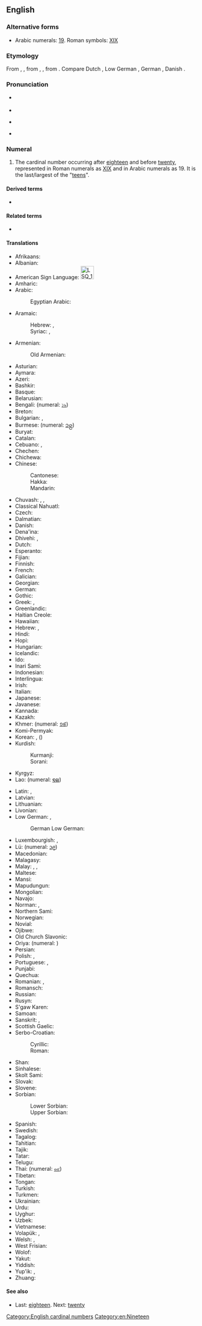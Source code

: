 ==English==
{{number box|en|19}}
{{wikipedia}}

===Alternative forms===
* Arabic numerals: [[19]]. Roman symbols: [[XIX]]

===Etymology===
From {{etyl|enm|en}} {{m|enm|nynetene}}, {{m|enm|nintene}}, from {{etyl|ang|en}} {{m|ang|nigontīene}}, {{m|ang|nigontēne}}, from {{etyl|gem-pro|en}} {{m|gem-pro|*newuntehun}}. Compare Dutch {{m|nl|negentien}}, Low German {{m|nds|negenteihn}}, German {{m|de|neunzehn}}, Danish {{m|da|nitten}}.

===Pronunciation===
* {{qualifier|next word stressed near the first syllable}}
*: {{a|UK|US}} {{IPA|/ˈnaɪn.tiːn/|lang=en}}
* {{audio|en-us-nineteen.ogg|Audio (US)|lang=en}}
* {{qualifier|next word stressed after the first syllable}}
*: {{a|UK|US}} {{IPA|/naɪnˈtiːn/|lang=en}}
* {{rhymes|iːn|lang=en}}

===Numeral===
{{head|en|numeral}}

# The cardinal number occurring after [[eighteen]] and before [[twenty]], represented in Roman numerals as [[XIX]] and in Arabic numerals as 19. It is the last/largest of the "[[teen]]s".

====Derived terms====
* {{sense|ordinal}} {{l|en|nineteenth}}

====Related terms====
* {{sense|adj. of the number 19 or a 19-year period}} {{l|en|decennoval}}

====Translations====
{{trans-top|cardinal number}}
* Afrikaans: {{t|af|negentien}}
* Albanian: {{t+|sq|nëntëmbëdhjetë}}
* American Sign Language: [[Image:LSQ 19.jpg|35px]]
* Amharic: {{t|am|አስራ ዘጠኝ|sc=Ethi}}
* Arabic: {{t|ar|تِسْعَةَ عَشَرَ}}
*: Egyptian Arabic: {{t|arz|تسعتاشر|tr=tisʿataašar|sc=Arab}}
* Aramaic:
*: Hebrew: {{t|arc|תשעסר|m|tr=tsha‘sar|sc=Hebr}}, {{t|arc|תשעסרא|f|tr=tsha‘esrē|sc=Hebr}}
*: Syriac: {{t|arc|ܬܫܥܣܪ|m|tr=tsha‘sar|sc=Syrc}}, {{t|arc|ܬܫܥܣܪܐ|f|tr=tsha'esrē|sc=Syrc}}
* Armenian: {{t+|hy|տասնինը}}
*: Old Armenian: {{t|xcl|իննեւտասն|sc=Armn}}
* Asturian: {{t+|ast|diecinueve}}
* Aymara: {{t|ay|tunka llätunkani}}
* Azeri: {{t+|az|on doqquz}}
* Bashkir: {{t|ba|ун туғыҙ|sc=Cyrl}}
* Basque: {{t+|eu|hemeretzi}}
* Belarusian: {{t|be|дзевятна́ццаць|sc=Cyrl}}
* Bengali: {{t|bn|উনিশ|tr=unish}} (numeral: [[১৯]])
* Breton: {{t+|br|naontek}}
* Bulgarian: {{t|bg|деветна́десет}}, {{t|bg|деветна́йсет}}
* Burmese: {{t|my|ဆယ့်ကိုး|sc=Mymr}} (numeral: [[၁၉]])
* Buryat: {{t|bua|арбан юһэн}}
* Catalan: {{t+|ca|dinou}}
* Cebuano: {{t|ceb|napulo'g siyam}}, {{t|ceb|disinuybe}}
* Chechen: {{t|ce|ткъайоьсна}}
* Chichewa: {{t|ny|khumi n'zisanu n'zinayi}}
* Chinese:
*: Cantonese: {{t|yue|十九|tr=sap6 gau2|sc=Hani}}
*: Hakka: {{t|hak|十九|tr=sṳ̍p-kiú|sc=Hani}}
*: Mandarin: {{t+|cmn|十九|tr=shíjiǔ}}
* Chuvash: {{t|cv|вунтӑххӑр|sc=Cyrl}}, {{t|cv|вунтӑххӑр|alt=вунтăххăр|sc=Cyrl}}, {{t|cv|вунтӑхӑр|alt=вунтăхăр|sc=Cyrl}}
* Classical Nahuatl: {{t|nci|caxtōlli onnāhui}}
* Czech: {{t+|cs|devatenáct}}
* Dalmatian: {{t|dlm|dichinú}}
* Danish: {{t+|da|nitten}}
* Dena'ina: {{t|tfn|łq'ich'idi beq'di}}
* Dhivehi: {{t|dv|ނަވާރަ}}, {{t|dv|އޮނަވިހި}}
* Dutch: {{t+|nl|negentien|f}}
* Esperanto: {{t|eo|dek naŭ}}
* Fijian: {{t|fj|tini ka ciwa}}
* Finnish: {{t+|fi|yhdeksäntoista}}
* French: {{t+|fr|dix-neuf|m}}
* Galician: {{t+|gl|dezanove}}
* Georgian: {{t|ka|ცხრამეტი|sc=Geor}}
* German: {{t+|de|neunzehn}}
* Gothic: {{t|got|𐌽𐌹𐌿𐌽𐍄𐌰𐌹𐌷𐌿𐌽|sc=Goth}}
* Greek: {{t+|el|δεκαεννέα}}, {{t+|el|δεκαεννιά}}
* Greenlandic: {{t|kl|arvirsaniq-sisamat}}
* Haitian Creole: {{t|ht|diznèf}}
* Hawaiian: {{t|haw|ʻumikūmāiwa}}
* Hebrew: {{t|he|תְּשַׁע־עֶשְׂרֵה|tr=t'sha esre|f}} {{qualifier|used in counting}}, {{t|he|תִּשְׁעָה־עָשָׂר|tr=tish'a asar|m}}
* Hindi: {{t+|hi|उन्नीस|tr=unnīs}}
* Hopi: {{t|hop|pakwt niikyang pevt siikya’ta}}
* Hungarian: {{t+|hu|tizenkilenc}}
* Icelandic: {{t+|is|nítján}}
* Ido: {{t|io|dek-e-non}}
* Inari Sami: {{t|smn|oovcenubáloh}}
* Indonesian: {{t+|id|sembilan belas}}
* Interlingua: {{t|ia|dece-nove}}
* Irish: {{t|ga|[[naoi]] [[déag]]}}
* Italian: {{t+|it|diciannove}}
* Japanese: {{t+|ja|十九|tr=じゅうきゅう, jūkyū}}
* Javanese: {{t|jv|sangalas}}
* Kannada: {{t+|kn|ಹತ್ತೊಂಬತ್ತು|sc=Knda}}
* Kazakh: {{t+|kk|он тоғыз|sc=Cyrl}}
* Khmer: {{t|km|ដប់ប្រាំបួន|tr=dop pram buon}} (numeral: [[១៩]])
* Komi-Permyak: {{t|koi|дасӧкмыс}}
* Korean: {{t+|ko|열아홉}}, {{t+|ko|십구}} ({{t+|ko|十九}})
* Kurdish:
*: Kurmanji: {{t+|ku|nozde}}
*: Sorani: {{t|ckb|نۆزدە|tr=nozde}}
* Kyrgyz: {{t|ky|он тогуз|sc=Cyrl}}
* Lao: {{t|lo|ສິບເກົ້າ|sc=Laoo}} (numeral: [[໑໙]])
{{trans-mid}}
* Latin: {{t+|la|ūndēvīgintī}}, {{t|la|nōnus decimus}}
* Latvian: {{t+|lv|deviņpadsmit}}
* Lithuanian: {{t+|lt|devyniolika}}
* Livonian: {{t|liv|īdõkstuoistõn}}
* Low German: {{t+|nds|negenteihn}}, {{t|nds|nägenteihn}}
*: German Low German: {{t+|nds-de|negenteihn}}
* Luxembourgish: {{t|lb|nongzéng}}, {{t+|lb|nonzéng}}
* Lü: {{t|khb|ᦉᦲᧇᦂᧁᧉ}} (numeral: [[᧑᧙]])
* Macedonian: {{t|mk|деветна́есет}}
* Malagasy: {{t|mg|sivy ambinifolo}}
* Malay: {{t|ms|sembilan belas}}, {{t|ms|sepuluh sembilan}}, {{t|ms|satu puluh sembilan}}
* Maltese: {{t|mt|dsatax}}
* Mansi: {{t|mns|онтэлловхуйплов|tr=ontəllowxujplow}}
* Mapudungun: {{t|arn|mariylla}}
* Mongolian: {{t|mn|арван ес|sc=Cyrl}}
* Navajo: {{t|nv|náhástʼéítsʼáadah}}
* Norman: {{t|nrf|dix-neuf}}, {{t|nrf|dgiêx-neuf}}
* Northern Sami: {{t|se|ovccinuppelohkái}}
* Norwegian: {{t+|no|nitten}}
* Novial: {{t|nov|dek-nin}}
* Ojibwe: {{t|oj|ashi-zhaangaswi}}
* Old Church Slavonic: {{t|cu|девѧть на десѧте}}
* Oriya: {{t|or|ଉଣେଇଶ|tr=uṇeiś|sc=Orya}} (numeral: {{t|or|୧୯}})
* Persian: {{t+|fa|نوزده|tr=nuzdah}}
* Polish: {{t+|pl|dziewiętnaście}}, {{qualifier|collective}} {{t+|pl|dziewiętnaścioro}}
* Portuguese: {{t+|pt|dezanove}} {{qualifier|Portugal}}, {{t+|pt|dezenove}} {{qualifier|Brazil}}
* Punjabi: {{t|pa|ਉਨੀਂ|tr=unī|sc=Guru}}
* Quechua: {{t|qu|chunka isqunniyuq}}
* Romanian: {{t+|ro|nouăsprezece}}, {{t|ro|nouășpe}} {{qualifier|informal}}
* Romansch: {{qualifier|Grischun}} {{t|rm|deschnov}}
* Russian: {{t+|ru|девятна́дцать}}
* Rusyn: {{t|rue|девятна́дцить|sc=Cyrl}}
* S'gaw Karen: {{t|ksw|တဆံခွံ}}
* Samoan: {{t|sm|sefulu iva}}
* Sanskrit: {{t+|sa|ऊनविंशति|tr=ūnaviṃśáti}}, {{t+|sa|नवदशन्|tr=návadaśan}}
* Scottish Gaelic: {{t|gd|naoi}} {{t|gd|deug}}
* Serbo-Croatian:
*: Cyrillic: {{t|sh|деветнаест|sc=Cyrl}}
*: Roman: {{t|sh|devetnaest}}
* Shan: {{t|shn|သိပ်းၵဝ်ႈ}}
* Sinhalese: {{t|si|දහනවය}}
* Skolt Sami: {{t|sms|åcmlo}}
* Slovak: {{t|sk|devätnásť}}
* Slovene: {{t+|sl|devetnajst}}
* Sorbian:
*: Lower Sorbian: {{t|dsb|źewjeśnasćo}}
*: Upper Sorbian: {{t+|hsb|dźewjatnaće}}
* Spanish: {{t+|es|diecinueve}}
* Swedish: {{t+|sv|nitton}}
* Tagalog: {{t+|tl|labinsiyam}}
* Tahitian: {{t|ty|hō'ē 'ahuru ma iva}}
* Tajik: {{t+|tg|нуздаҳ|sc=Cyrl}}
* Tatar: {{t|tt|унтугыз|sc=Cyrl}}
* Telugu: {{t+|te|పంతొమ్మిది|sc=Telu}}
* Thai: {{t+|th|สิบเก้า}} (numeral: [[๑๙]])
* Tibetan: {{t|bo|བཅུ་དགུ}}
* Tongan: {{t|to|hongofulu mā hiva}}
* Turkish: {{t+|tr|on dokuz}}
* Turkmen: {{t+|tk|on dokuz}}
* Ukrainian: {{t|uk|дев’ятна́дцять|sc=Cyrl}}
* Urdu: {{t|ur|انیس|tr=unnīs}}
* Uyghur: {{t+|ug|ئون توققۇز|sc=ug-Arab}}
* Uzbek: {{t+|uz|oʻn toʻqqiz}}
* Vietnamese: {{t|vi|mười chín}}
* Volapük: {{t|vo|degzül}}, {{t|vo|balsezül}} {{qualifier|older term, obsolete}}
* Welsh: {{t+|cy|pedwar ar bymtheg}} {{qualifier|vigesimal, traditional}}, {{t+|cy|un deg naw}} {{qualifier|decimal}}
* West Frisian: {{t+|fy|njoggentjin}}
* Wolof: {{t|wo|fukk ak juróom ñeent}}
* Yakut: {{t|sah|уон тоҕус}}
* Yiddish: {{t|yi|נײַנצן|sc=Hebr}}
* Yup'ik: {{t|esu|yuinaunritaraan}}, {{t|esu|yuinaunrita'ar}}
* Zhuang: {{t|za|cib gouj}}
{{trans-bottom}}

====See also====
* Last: [[eighteen]]. Next: [[twenty]]

[[Category:English cardinal numbers]]
[[Category:en:Nineteen]]